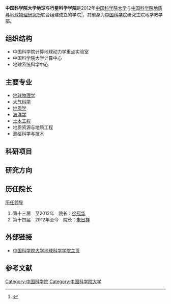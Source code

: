 
'''中国科学院大学地球与行星科学学院'''是2012年[[中国科学院大学|中国科学院大学]]与[[中国科学院地质与地球物理研究所|中国科学院地质与地球物理研究所]]联合组建成立的学院<ref>{{Cite web |url=http://www.gucas.ac.cn/site/159?u=54398 |title=中国科学院大学地球科学学院第一届院务委员会成立大会在京召开 |accessdate=2013-05-04 |archive-date=2014-12-27 |archive-url=https://web.archive.org/web/20141227112511/http://www.gucas.ac.cn/site/159?u=54398 |dead-url=no }}</ref>，其前身为[[中国科学院|中国科学院]]研究生院地学教学部。

== 组织结构 ==
* 中国科学院计算地球动力学重点实验室
* 中国科学院大学计算中心
* 地球系统科学中心

== 主要专业 ==
* [[地球物理学|地球物理学]]
* [[大气科学|大气科学]]
* [[地质学|地质学]]
* [[海洋学|海洋学]]
* [[土木工程|土木工程]]
* 地质资源与地质工程
* 测绘科学与技术
== 科研项目 ==

==研究方向==
	 	 	 

==历任院长==
[https://web.archive.org/web/20130528155109/http://earth.ucas.ac.cn/overview/Pages/historyShow.aspx 历任领导]
#第十三届　至2012年　院长：[[徐冠华|徐冠华]]
#第十四届　2012年至今　院长：[[朱日祥|朱日祥]]

==外部链接==
* [http://earth.ucas.ac.cn 中国科学院大学地球科学学院主页]{{Wayback|url=http://earth.ucas.ac.cn/ |date=20160304133914 }}

==参考文献==
{{Reflist}}
{{中国科学院大学}}
[[Category:中国科学院|Category:中国科学院]]
[[Category:中国科学院大学|Category:中国科学院大学]]